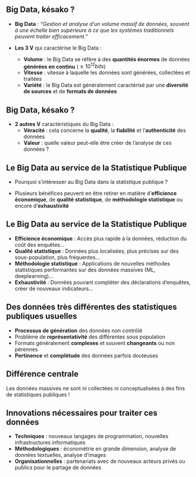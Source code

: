 ## Big Data, késako ?  {auto-animate=true}

- [**Big Data**]{.orange} : [*"Gestion et analyse d'un volume massif de données, souvent à une échelle bien supérieure à ce que les systèmes traditionnels peuvent traiter efficacement."*]{.blue2}

- [**Les 3 V**]{.orange} qui caractérise le Big Data :
    - [**Volume**]{.blue2} : le Big Data se réfère à des [**quantités énormes**]{.green2} de données [**générées en continu**]{.green2} ($\geq 10^{12} bits$)
    - [**Vitesse**]{.blue2} : vitesse à laquelle les données sont générées, collectées et traitées
    - [**Variété**]{.blue2} : le Big Data est généralement caractérisé par une [**diversité de sources**]{.green2} et de [**formats de données**]{.green2}

## Big Data, késako ?  {auto-animate=true}

- [**2 autres V**]{.orange} caractéristiques du Big Data :
    - [**Véracité**]{.blue2} : cela concerne la [**qualité**]{.green2}, la [**fiabilité**]{.green2} et l'[**authenticité**]{.green2} des données
    - [**Valeur**]{.blue2} : quelle valeur peut-elle être créer de l'analyse de ces données ?
 
<!-- - [**Exemples**]{.orange}  : 
    - contenus internet et de réseaux sociaux
    - images satellites
    - enregistrements automatiques (données de téléphonie, données de CB...) -->

## Le Big Data au service de la Statistique Publique

- Pourquoi s'intéresser au Big Data dans la statistique publique ?

- Plusieurs bénéfices peuvent en être retirer en matière d'[**efficience économique**]{.orange}, de [**qualité statistique**]{.orange}, de [**méthodologie statistique**]{.orange} ou encore d'[**exhaustivité**]{.orange}

## Le Big Data au service de la Statistique Publique


- [**Efficience économique**]{.orange} : Accès plus rapide à la données, réduction du coût des enquêtes...
- [**Qualité statistique**]{.orange} : Données plus localisées, plus précises sur des sous-population, plus fréquentes...
- [**Méthodologie statistique**]{.orange} : Applications de nouvelles méthodes statistiques performantes sur des données massives (ML, deeplearning)... 
- [**Exhaustivité**]{.orange} : Données pouvant compléter des déclarations d'enquêtes, créer de nouveaux indicateurs...

## Des données très différentes des statistiques publiques usuelles


- [**Processus de génération**]{.orange} des données non contrôlé
- Problème de [**représentativité**]{.orange} des différentes sous population
- Formats généralement [**complexes**]{.orange} et souvent [**changeants**]{.orange} ou non pérennes
- [**Pertinence**]{.orange} et [**complétude**]{.orange} des données parfois douteuses

::: {.callout-important}
## Différence centrale
Les données massives ne sont ni collectées ni conceptualisées à des fins de statistiques publiques !
:::

## Innovations nécessaires pour traiter ces données

- [**Techniques**]{.orange} : nouveaux langages de programmation, nouvelles infrastructures informatiques 
- [**Méthodologiques**]{.orange} : économétrie en grande dimension, analyse de données textuelles, analyse d'images
- [**Organisationnelles**]{.orange} : partenariats avec de nouveaux acteurs privés ou publics pour le partage de données
